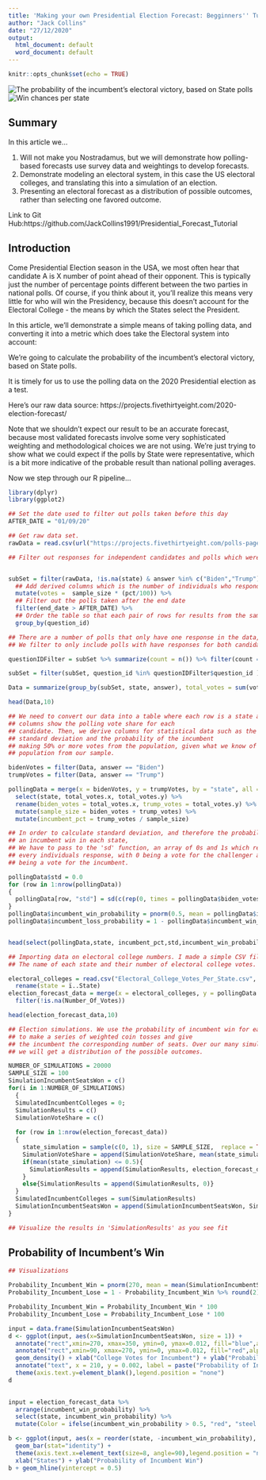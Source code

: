 ```yaml
---
title: 'Making your own Presidential Election Forecast: Begginners'' Tutorial in R'
author: "Jack Collins"
date: "27/12/2020"
output:
  html_document: default
  word_document: default
---
```


```r
knitr::opts_chunk$set(echo = TRUE)

```

![The probability of the incumbent's electoral victory, based on State polls](Win_Chance.png)
![Win chances per state](Filtered State Probs.png)


## Summary

In this article we...

1) Will not make you Nostradamus, but we will demonstrate how polling-based forecasts use survey data and weightings to develop forecasts.
2) Demonstrate modeling an electoral system, in this case the US electoral colleges, and translating this into a simulation of an election.
3) Presenting an electoral forecast as a distribution of possible outcomes, rather than selecting one favored outcome. 

Link to Git Hub:https://github.com/JackCollins1991/Presidential_Forecast_Tutorial

## Introduction

Come Presidential Election season in the USA, we most often hear that candidate A is X number of point ahead of their opponent. 
This is typically just the number of percentage points different between the two parties in national polls. Of course, if you think about it, you'll realize this means very little for who will win the Presidency, because this doesn't account for the Electoral College - the means by which the States select the President. 

In this article, we'll demonstrate a simple means of taking polling data, and converting it into a metric which does take the Electoral system into account:

We're going to calculate the probability of the incumbent's electoral victory, based on State polls. 

It is timely for us to use the polling data on the 2020 Presidential election as a test. 

Here's our raw data source: https://projects.fivethirtyeight.com/2020-election-forecast/

Note that we shouldn't expect our result to be an accurate forecast, because most validated forecasts involve some very sophisticated weighting and methodological choices we are not using. We're just trying to show what we could expect if the polls by State were representative, which is a bit more indicative of the probable result than national polling averages. 

Now we step through our R pipeline...

```r

library(dplyr)
library(ggplot2)

## Set the date used to filter out polls taken before this day
AFTER_DATE = "01/09/20"

## Get raw data set. 
rawData = read.csv(url("https://projects.fivethirtyeight.com/polls-page/president_polls.csv"), na.strings=c("", "NA"))

## Filter out responses for independent candidates and polls which were not state specific. 


subSet = filter(rawData, !is.na(state) & answer %in% c("Biden","Trump")) %>%
  ## Add derived columns which is the number of individuals who responded for each row
  mutate(votes =  sample_size * (pct/100)) %>%
  ## Filter out the polls taken after the end date
  filter(end_date > AFTER_DATE) %>%
  ## Order the table so that each pair of rows for results from the same poll appear paired together. 
  group_by(question_id) 

## There are a number of polls that only have one response in the data, this inflates Republican numbers. 
## We filter to only include polls with have responses for both candidates.  

questionIDFilter = subSet %>% summarize(count = n()) %>% filter(count == 2)

subSet = filter(subSet, question_id %in% questionIDFilter$question_id )

Data = summarize(group_by(subSet, state, answer), total_votes = sum(votes))

head(Data,10)

## We need to convert our data into a table where each row is a state and our 
## columns show the polling vote share for each 
## candidate. Then, we derive columns for statistical data such as the 
## standard deviation and the probability of the incumbent
## making 50% or more votes from the population, given what we know of that 
## population from our sample. 

bidenVotes = filter(Data, answer == "Biden")
trumpVotes = filter(Data, answer == "Trump")

pollingData = merge(x = bidenVotes, y = trumpVotes, by = "state", all = TRUE) %>% 
  select(state, total_votes.x, total_votes.y) %>% 
  rename(biden_votes = total_votes.x, trump_votes = total_votes.y) %>%
  mutate(sample_size = biden_votes + trump_votes) %>%
  mutate(incumbent_pct = trump_votes / sample_size) 

## In order to calculate standard deviation, and therefore the probability of 
## an incumbent win in each state,
## We have to pass to the 'sd' function, an array of 0s and 1s which represent 
## every individuals response, with 0 being a vote for the challenger and 1 
## being a vote for the incumbent.

pollingData$std = 0.0
for (row in 1:nrow(pollingData))
{
  pollingData[row, "std"] = sd(c(rep(0, times = pollingData$biden_votes[row]) , rep(1, times = pollingData$trump_votes[row])))
}
pollingData$incumbent_win_probability = pnorm(0.5, mean = pollingData$incumbent_pct, sd = pollingData$std, lower.tail = FALSE)
pollingData$incumbent_loss_probability = 1 - pollingData$incumbent_win_probability


head(select(pollingData,state, incumbent_pct,std,incumbent_win_probability),10)

## Importing data on electoral college numbers. I made a simple CSV file with
## The name of each state and their number of electoral college votes. 

electoral_colleges = read.csv("Electoral_College_Votes_Per_State.csv", na.strings=c("", "NA")) %>%
  rename(state = ï..State) 
election_forecast_data = merge(x = electoral_colleges, y = pollingData %>% select(state, incumbent_win_probability) , by = "state", all = TRUE) %>%
  filter(!is.na(Number_Of_Votes))

head(election_forecast_data,10)

## Election simulations. We use the probability of incumbent win for each state 
## to make a series of weighted coin tosses and give
## the incumbent the corresponding number of seats. Over our many simulations, 
## we will get a distribution of the possible outcomes.

NUMBER_OF_SIMULATIONS = 20000
SAMPLE_SIZE = 100
SimulationIncumbentSeatsWon = c()
for(i in 1:NUMBER_OF_SIMULATIONS)
  {
  SimulatedIncumbentColleges = 0;
  SimulationResults = c()
  SimulationVoteShare = c()
  
  for (row in 1:nrow(election_forecast_data))
  {
    state_simulation = sample(c(0, 1), size = SAMPLE_SIZE,  replace = TRUE, prob = c(election_forecast_data$incumbent_win_probability[row], 1 - election_forecast_data$incumbent_win_probability[row]))
    SimulationVoteShare = append(SimulationVoteShare, mean(state_simulation))
    if(mean(state_simulation) <= 0.5){
      SimulationResults = append(SimulationResults, election_forecast_data$Number_Of_Votes[row])
    }
    else{SimulationResults = append(SimulationResults, 0)}
  }
  SimulatedIncumbentColleges = sum(SimulationResults)
  SimulationIncumbentSeatsWon = append(SimulationIncumbentSeatsWon, SimulatedIncumbentColleges)
}

## Visualize the results in 'SimulationResults' as you see fit
```
## Probability of Incumbent's Win

```r
## Visualizations

Probability_Incumbent_Win = pnorm(270, mean = mean(SimulationIncumbentSeatsWon), sd = sd(SimulationIncumbentSeatsWon), lower.tail = FALSE) %>% round(2)
Probability_Incumbent_Lose = 1 - Probability_Incumbent_Win %>% round(2)

Probability_Incumbent_Win = Probability_Incumbent_Win * 100
Probability_Incumbent_Lose = Probability_Incumbent_Lose * 100

input = data.frame(SimulationIncumbentSeatsWon)
d <- ggplot(input, aes(x=SimulationIncumbentSeatsWon, size = 1)) + 
  annotate("rect",xmin=270, xmax=350, ymin=0, ymax=0.012, fill="blue",alpha=0.5 ) +
  annotate("rect",xmin=90, xmax=270, ymin=0, ymax=0.012, fill="red",alpha=0.5 ) +
  geom_density() + xlab("College Votes for Incumbent") + ylab("Probability")+ geom_vline(xintercept = 270) + 
  annotate("text", x = 210, y = 0.002, label = paste("Probability of Incumbent Loss: ", Probability_Incumbent_Lose, "%"))+
  theme(axis.text.y=element_blank(),legend.position = "none")
d
  

input = election_forecast_data %>% 
  arrange(incumbent_win_probability) %>%
  select(state, incumbent_win_probability) %>%
  mutate(Color = ifelse(incumbent_win_probability > 0.5, "red", "steel blue"))

b <- ggplot(input, aes(x = reorder(state, -incumbent_win_probability), y = incumbent_win_probability, fill = Color)) + 
  geom_bar(stat="identity") + 
  theme(axis.text.x=element_text(size=8, angle=90),legend.position = "none") +
  xlab("States") + ylab("Probability of Incumbent Win") 
b + geom_hline(yintercept = 0.5)
```


